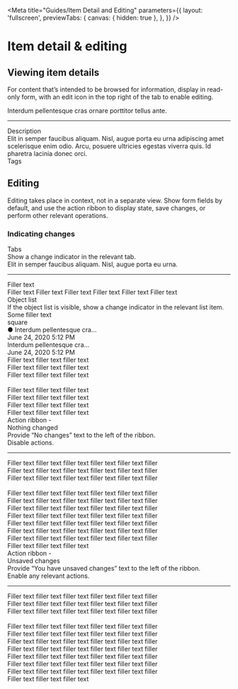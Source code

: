 
<Meta
  title="Guides/Item Detail and Editing"
  parameters={{
    layout: 'fullscreen',
    previewTabs: {
      canvas: { hidden: true },
    },
  }}
/>

<style>
  {`
    .container {
        display: flex;
        flex-direction: column;
        border-radius: 8px;
        border: var(--mdc-theme-border) 1px solid;
        margin-top: 24px;
        background-color: var(--mdc-theme-surface);
    }
    .toolbar {
        display: flex;
        justify-content: space-between;
        align-items: center;
        width: 100%;
        padding-top: 16px;
        border-top: solid 2px #ff5f02;
        border-top-left-radius: 3px;
        border-top-right-radius: 3px;
    }
    .header {
        font-family: var(--mdc-typography-headline6-font-family);
        font-size: var(--mdc-typography-headline6-font-size);
        font-weight: var(--mdc-typography-headline6-font-weight);
        line-height: var(--mdc-typography-headline6-line-height);
        color: var(--mdc-theme-text-primary-on-background);
        margin-left: 16px;
    }
    .actions {
        margin-right: 16px;
    }
    .actions cv-button:first-of-type {
        margin-right: 8px;
    }
    cv-tab-bar {
        width: 405px;
        margin-left: 16px;
        margin-top: 8px;
    }
    .sbdocs hr {
        margin-top: 0;
        padding-bottom: 16px;
    }
    .content {
        display: flex;
        flex-direction: column;
        align-items: center;
        position: relative;
    }
    .content div:first-of-type {
        width: 60%;
    }
    .content cv-icon-button {
        position: absolute;
        right: 8px;
        top: -8px;
        padding: 0;
    }
    .content-text {
        color: var(--mdc-theme-text-primary-on-background);
    }
    .subtitle {
        font-family: var(--mdc-typography-body2-font-family);
        font-size: var(--mdc-typography-body2-font-size);
        font-weight: var(--mdc-typography-body2-font-weight);
        line-height: var(--mdc-typography-body2-line-height);
        margin-bottom: 4px;
    }
    .subtitle:last-of-type {
        margin-top: 16px;
    }
    .divider {
      border: solid 1px var(--mdc-theme-border);
      margin-top: 72px;
      margin-bottom: 24px;
    }
    .changes-container {
        display: flex;
        flex-direction: column;
        gap: 24px;
    }
    .changes-container-item {
        display: flex;
        gap: 24px;
    }
    .changes-container-item > div:first-of-type {
        width: 30%;
    }
    .changes-container-item > div:last-of-type {
        width: 60%;
    }
    .changes-container hr {
        padding: 0;
    }
    .changes-title {
        font-family: var(--mdc-typography-headline6-font-family);
        font-size: var(--mdc-typography-headline6-font-size);
        font-weight: var(--mdc-typography-headline6-font-weight);
        line-height: var(--mdc-typography-headline6-line-height);
        color: var(--mdc-theme-text-primary-on-background);
        margin-bottom: 8px;
    }
    .changes-example {
        width: 632px;
        min-height: 200px;
        border: solid 1px var(--mdc-theme-border);
        border-radius: 8px;
        background-color: var(--mdc-theme-surface);
    }
    .list-item {
        display: flex;
        align-items: center;
        justify-content: space-between;
        height: 56px;
        padding-left: 16px;
        border-bottom: solid var(--mdc-theme-border) 1px;
    }
    .list-item:last-of-type {
        border-bottom: none;
    }
    .list-item-text {
        font-family: var(--mdc-typography-body1-font-family);
        font-size: var(--mdc-typography-body1-font-size);
        font-weight: var(--mdc-typography-body1-font-weight);
        line-height: var(--mdc-typography-body1-line-height);
        color: var(--mdc-theme-text-primary-on-background);
    }
    .list-item-subtext {
        font-family: var(--mdc-typography-body2-font-family);
        font-size: var(--mdc-typography-body2-font-size);
        font-weight: var(--mdc-typography-body2-font-weight);
        line-height: var(--mdc-typography-body2-line-height);
    }
    .list-item-blue-bg {
        background-color: var(--mdc-theme-surface-primary-highlight-hover);
    }
    .skeleton-text {
      color: var(--mdc-theme-border) !important;
      letter-spacing: 0 !important;
    }
    .skeleton-title {
        margin-left: 16px;
        margin-top: 8px;
    }
    .skeleton-block {
        width: 96px;
        height: 32px;
        border-radius: 8px;
        background-color: var(--mdc-theme-border) !important;
        margin-right: 16px;
    }
    .skeleton-square {
        width: 24px;
        height: 24px;
        background-color: var(--mdc-theme-border);
        margin-right: 16px;
    }
    .object-list-example {
        display: flex;
    }
    .object-list-left {
        width: 50%;
        border-right: solid 1px var(--mdc-theme-border);
    }
    .object-list-item {
        justify-content: flex-start;
        column-gap: 16px;
    }
    .object-list-left > div.list-item {
        height: 33%;
    }
    cv-icon {
        display: flex;
        align-items: center;
        justify-content: center;
        background-color: var(--mdc-theme-border);
        width: 40px;
        height: 40px;
        border-radius: 50%;
    }
    .object-list-right {
        padding-left: 16px;
        padding-top: 14px;
        overflow: hidden;
    }
    .action-ribbon-bottom-content {
        padding-left: 16px;
        padding-top: 14px;
        padding-right: 56px;
        border-top: solid 1px var(--mdc-theme-border);
    }
    .new-text-block {
        margin-top: 16px;
    }
  `}
</style>

# Item detail & editing

## Viewing item details

For content that’s intended to be browsed for information, display in read-only form, with an edit icon in the top right of the tab to enable editing.

<div class="container">
  <div class="toolbar">
    <div class="header">
      Interdum pellentesque cras ornare porttitor tellus ante.
    </div>
    <div class="actions">
      <cv-button outlined slot="buttonActions" label="Action"></cv-button>
      <cv-button outlined slot="buttonActions" label="Action"></cv-button>
    </div>
  </div>
  <cv-tab-bar activeIndex="0">
    <cv-tab label="Details"></cv-tab>
    <cv-tab label="Tab 2"></cv-tab>
    <cv-tab label="Tab 3"></cv-tab>
    <cv-tab label="Tab 4"></cv-tab>
  </cv-tab-bar>
  <hr />
  <div class="content">
    <div>
      <div class="subtitle">Description</div>
      <div class="content-text">
        Elit in semper faucibus aliquam. Nisl, augue porta eu urna adipiscing
        amet scelerisque enim odio. Arcu, posuere ultricies egestas viverra
        quis. Id pharetra lacinia donec orci.
      </div>
      <div class="subtitle">Tags</div>
      <cv-chip-set>
        <cv-chip label="Lorem"></cv-chip>
        <cv-chip label="Ipsum"></cv-chip>
        <cv-chip label="Dolor sit"></cv-chip>
      </cv-chip-set>
    </div>
    <cv-icon-button icon="edit"></cv-icon-button>
  </div>
</div>

<div class="divider"></div>

## Editing

Editing takes place in context, not in a separate view. Show form fields by default, and use the action ribbon to display state, save changes, or perform other relevant operations.

### Indicating changes

<div class="changes-container">
  <div class="changes-container-item">
    <div>
      <div class="changes-title">Tabs</div>
      <div>Show a change indicator in the relevant tab.</div>
    </div>
    <div class="changes-example">
      <div class="skeleton-text skeleton-title">
        Elit in semper faucibus aliquam. Nisl, augue porta eu urna.
      </div>
      <cv-tab-bar activeIndex="0">
        <cv-tab label="Details ●"></cv-tab>
        <cv-tab label="Tab 2"></cv-tab>
        <cv-tab label="Tab 3"></cv-tab>
        <cv-tab label="Tab 4"></cv-tab>
      </cv-tab-bar>
      <hr />
      <div class="list-item list-item-blue-bg">
        <div class="skeleton-text">Filler text</div>
        <div class="skeleton-block"></div>
      </div>
      <div class="list-item">
        <div class="skeleton-text">
          Filler text Filler text Filler text Filler text Filler text Filler
          text
        </div>
      </div>
    </div>
  </div>
  <div class="changes-container-item">
    <div>
      <div class="changes-title">Object list</div>
      <div>
        If the object list is visible, show a change indicator in the relevant
        list item.
      </div>
    </div>
    <div class="changes-example object-list-example">
      <div class="object-list-left">
        <div class="list-item">
          <div class="skeleton-text">Some filler text</div>
          <div class="skeleton-square"></div>
        </div>
        <div class="list-item list-item-blue-bg object-list-item">
          <cv-icon>square</cv-icon>
          <div>
            <div class="list-item-text">● Interdum pellentesque cra...</div>
            <div class="list-item-subtext">June 24, 2020 5:12 PM</div>
          </div>
        </div>
        <div class="list-item object-list-item">
          <cv-icon></cv-icon>
          <div>
            <div class="skeleton-text">Interdum pellentesque cra...</div>
            <div class="skeleton-text">June 24, 2020 5:12 PM</div>
          </div>
        </div>
      </div>
      <div class="object-list-right">
        <div class="skeleton-text">Filler text filler text filler text</div>
        <div class="skeleton-text">Filler text filler text filler text</div>
        <div class="skeleton-text">Filler text filler text filler text</div>
        <br />
        <div class="skeleton-text">Filler text filler text filler text</div>
        <div class="skeleton-text">Filler text filler text filler text</div>
        <div class="skeleton-text">Filler text filler text filler text</div>
        <div class="skeleton-text">Filler text filler text filler text</div>
      </div>
    </div>
  </div>
  <div class="changes-container-item">
    <div>
      <div class="changes-title">
        Action ribbon - <br /> Nothing changed
      </div>
      <div>Provide “No changes” text to the left of the ribbon.</div>
      <div class="new-text-block">Disable actions.</div>
    </div>
    <div class="changes-example">
      <cv-tab-bar activeIndex="0">
        <cv-tab label="Details"></cv-tab>
        <cv-tab label="Tab 2"></cv-tab>
        <cv-tab label="Tab 3"></cv-tab>
        <cv-tab label="Tab 4"></cv-tab>
      </cv-tab-bar>
      <hr />
      <cv-action-ribbon labelText="No changes">
        <cv-button slot="action-items" label="Cancel" outlined></cv-button>
        <cv-button slot="action-items" label="Save" raised disabled></cv-button>
      </cv-action-ribbon>
      <div class="action-ribbon-bottom-content">
        <div class="skeleton-text">
          Filler text filler text filler text filler text filler text filler
        </div>
        <div class="skeleton-text">
          Filler text filler text filler text filler text filler text filler
        </div>
        <div class="skeleton-text">
          Filler text filler text filler text filler text filler text filler
        </div>
        <br />
        <div class="skeleton-text">
          Filler text filler text filler text filler text filler text filler
        </div>
        <div class="skeleton-text">
          Filler text filler text filler text filler text filler text filler
        </div>
        <div class="skeleton-text">
          Filler text filler text filler text filler text filler text filler
        </div>
        <div class="skeleton-text">
          Filler text filler text filler text filler text filler text filler
        </div>
        <div class="skeleton-text">
          Filler text filler text filler text filler text filler text filler
        </div>
        <div class="skeleton-text">
          Filler text filler text filler text filler text filler text filler
        </div>
        <div class="skeleton-text">
          Filler text filler text filler text filler text filler text filler
        </div>
        <div class="skeleton-text">Filler text filler text filler text </div>
      </div>
    </div>
  </div>
  <div class="changes-container-item">
    <div>
      <div class="changes-title">
        Action ribbon - <br /> Unsaved changes
      </div>
      <div>
        Provide “You have unsaved changes” text to the left of the ribbon.
      </div>
      <div class="new-text-block">Enable any relevant actions.</div>
    </div>
    <div class="changes-example">
      <cv-tab-bar activeIndex="0">
        <cv-tab label="Details ●"></cv-tab>
        <cv-tab label="Tab 2"></cv-tab>
        <cv-tab label="Tab 3"></cv-tab>
        <cv-tab label="Tab 4"></cv-tab>
      </cv-tab-bar>
      <hr />
      <cv-action-ribbon labelText="You have unsaved changes" state="active">
        <cv-button slot="action-items" label="Cancel" outlined></cv-button>
        <cv-button slot="action-items" label="Save" raised></cv-button>
      </cv-action-ribbon>
      <div class="action-ribbon-bottom-content">
        <div class="skeleton-text">
          Filler text filler text filler text filler text filler text filler
        </div>
        <div class="skeleton-text">
          Filler text filler text filler text filler text filler text filler
        </div>
        <div class="skeleton-text">
          Filler text filler text filler text filler text filler text filler
        </div>
        <br />
        <div class="skeleton-text">
          Filler text filler text filler text filler text filler text filler
        </div>
        <div class="skeleton-text">
          Filler text filler text filler text filler text filler text filler
        </div>
        <div class="skeleton-text">
          Filler text filler text filler text filler text filler text filler
        </div>
        <div class="skeleton-text">
          Filler text filler text filler text filler text filler text filler
        </div>
        <div class="skeleton-text">
          Filler text filler text filler text filler text filler text filler
        </div>
        <div class="skeleton-text">
          Filler text filler text filler text filler text filler text filler
        </div>
        <div class="skeleton-text">
          Filler text filler text filler text filler text filler text filler
        </div>
        <div class="skeleton-text">Filler text filler text filler text </div>
      </div>
    </div>
  </div>
</div>
